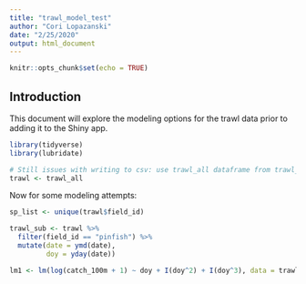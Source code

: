 ```yaml
---
title: "trawl_model_test"
author: "Cori Lopazanski"
date: "2/25/2020"
output: html_document
---
```


```r
knitr::opts_chunk$set(echo = TRUE)
```

## Introduction

This document will explore the modeling options for the trawl data prior to adding it to the Shiny app.


```r
library(tidyverse)
library(lubridate)

# Still issues with writing to csv: use trawl_all dataframe from trawl_data_wrangling 
trawl <- trawl_all
```


Now for some modeling attempts:

```r
sp_list <- unique(trawl$field_id)

trawl_sub <- trawl %>% 
  filter(field_id == "pinfish") %>% 
  mutate(date = ymd(date),
         doy = yday(date))

lm1 <- lm(log(catch_100m + 1) ~ doy + I(doy^2) + I(doy^3), data = trawl_sub)

```

